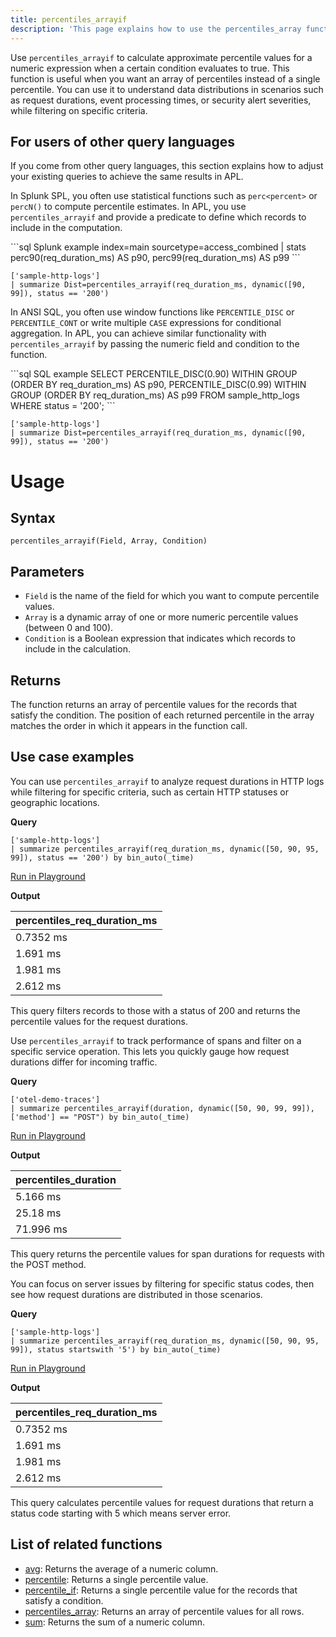 ```yaml
---
title: percentiles_arrayif
description: 'This page explains how to use the percentiles_array function in APL.'
---
```


Use `percentiles_arrayif` to calculate approximate percentile values for a numeric expression when a certain condition evaluates to true. This function is useful when you want an array of percentiles instead of a single percentile. You can use it to understand data distributions in scenarios such as request durations, event processing times, or security alert severities, while filtering on specific criteria.

## For users of other query languages

If you come from other query languages, this section explains how to adjust your existing queries to achieve the same results in APL.

<AccordionGroup>
<Accordion title="Splunk SPL users">

In Splunk SPL, you often use statistical functions such as `perc<percent>` or `percN()` to compute percentile estimates. In APL, you use `percentiles_arrayif` and provide a predicate to define which records to include in the computation.

<CodeGroup>
```sql Splunk example
index=main sourcetype=access_combined
| stats perc90(req_duration_ms) AS p90, perc99(req_duration_ms) AS p99
```

```kusto APL equivalent
['sample-http-logs']
| summarize Dist=percentiles_arrayif(req_duration_ms, dynamic([90, 99]), status == '200')
```
</CodeGroup>

</Accordion>
<Accordion title="ANSI SQL users">

In ANSI SQL, you often use window functions like `PERCENTILE_DISC` or `PERCENTILE_CONT` or write multiple `CASE` expressions for conditional aggregation. In APL, you can achieve similar functionality with `percentiles_arrayif` by passing the numeric field and condition to the function.

<CodeGroup>
```sql SQL example
SELECT
  PERCENTILE_DISC(0.90) WITHIN GROUP (ORDER BY req_duration_ms) AS p90,
  PERCENTILE_DISC(0.99) WITHIN GROUP (ORDER BY req_duration_ms) AS p99
FROM sample_http_logs
WHERE status = '200';
```

```kusto APL equivalent
['sample-http-logs']
| summarize Dist=percentiles_arrayif(req_duration_ms, dynamic([90, 99]), status == '200')
```
</CodeGroup>

</Accordion>
</AccordionGroup>

# Usage

## Syntax

```kusto
percentiles_arrayif(Field, Array, Condition)
```

## Parameters

- `Field` is the name of the field for which you want to compute percentile values.
- `Array` is a dynamic array of one or more numeric percentile values (between 0 and 100).
- `Condition` is a Boolean expression that indicates which records to include in the calculation.

## Returns

The function returns an array of percentile values for the records that satisfy the condition. The position of each returned percentile in the array matches the order in which it appears in the function call.

## Use case examples

<Tabs>
<Tab title="Log analysis">

You can use `percentiles_arrayif` to analyze request durations in HTTP logs while filtering for specific criteria, such as certain HTTP statuses or geographic locations.

**Query**

```kusto
['sample-http-logs']
| summarize percentiles_arrayif(req_duration_ms, dynamic([50, 90, 95, 99]), status == '200') by bin_auto(_time)
```

[Run in Playground](https://play.axiom.co/axiom-play-qf1k/query?initForm=%7B%22apl%22%3A%22%5B'sample-http-logs'%5D%20%7C%20summarize%20percentiles_arrayif(req_duration_ms%2C%20dynamic(%5B50%2C%2090%2C%2095%2C%2099%5D)%2C%20status%20%3D%3D%20'200')%20by%20bin_auto(_time)%22%7D)

**Output**

| percentiles_req_duration_ms  |
|--------------------------|
| 0.7352 ms     |
| 1.691 ms     |
| 1.981 ms     |
| 2.612 ms     |


This query filters records to those with a status of 200 and returns the percentile values for the request durations.

</Tab>
<Tab title="OpenTelemetry traces">

Use `percentiles_arrayif` to track performance of spans and filter on a specific service operation. This lets you quickly gauge how request durations differ for incoming traffic.

**Query**

```kusto
['otel-demo-traces']
| summarize percentiles_arrayif(duration, dynamic([50, 90, 99, 99]), ['method'] == "POST") by bin_auto(_time)
```

[Run in Playground](https://play.axiom.co/axiom-play-qf1k/query?initForm=%7B%22apl%22%3A%22%5B'otel-demo-traces'%5D%20%7C%20summarize%20percentiles_arrayif(duration%2C%20dynamic(%5B50%2C%2090%2C%2099%2C%2099%5D)%2C%20%5B'method'%5D%20%3D%3D%20'POST')%20by%20bin_auto(_time)%22%7D)

**Output**

| percentiles_duration           |
|---------------------------|
| 5.166 ms |
| 25.18 ms |
| 71.996 ms |

This query returns the percentile values for span durations for requests with the POST method.

</Tab>
<Tab title="Security logs">

You can focus on server issues by filtering for specific status codes, then see how request durations are distributed in those scenarios.

**Query**

```kusto
['sample-http-logs']
| summarize percentiles_arrayif(req_duration_ms, dynamic([50, 90, 95, 99]), status startswith '5') by bin_auto(_time)
```

[Run in Playground](https://play.axiom.co/axiom-play-qf1k/query?initForm=%7B%22apl%22%3A%22%5B'sample-http-logs'%5D%20%7C%20summarize%20percentiles_arrayif(req_duration_ms%2C%20dynamic(%5B50%2C%2090%2C%2095%2C%2099%5D)%2C%20status%20startswith%20'5')%20by%20bin_auto(_time)%22%7D)

**Output**

| percentiles_req_duration_ms |
|---------------------------|
| 0.7352 ms |
| 1.691 ms |
| 1.981 ms |
| 2.612 ms |

This query calculates percentile values for request durations that return a status code starting with 5 which means server error.

</Tab>
</Tabs>

## List of related functions

- [avg](/apl/aggregation-function/avg): Returns the average of a numeric column.
- [percentile](/apl/aggregation-function/percentile): Returns a single percentile value.
- [percentile_if](/apl/aggregation-function/percentileif): Returns a single percentile value for the records that satisfy a condition.
- [percentiles_array](/apl/aggregation-function/percentiles-array): Returns an array of percentile values for all rows.
- [sum](/apl/aggregation-function/sum): Returns the sum of a numeric column.